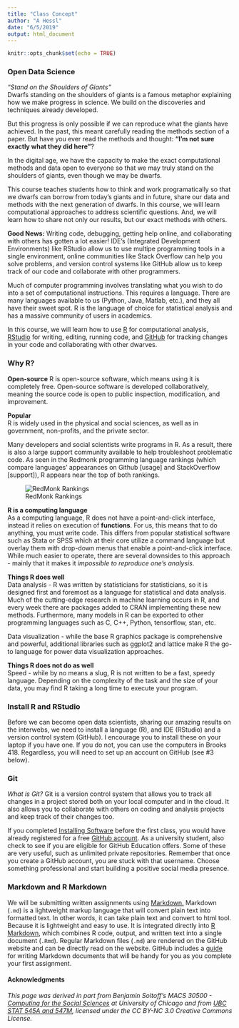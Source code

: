 ```yaml
---
title: "Class Concept"
author: "A Hessl"
date: "6/5/2019"
output: html_document
---
```


```r
knitr::opts_chunk$set(echo = TRUE)
```

### Open Data Science
_"Stand on the Shoulders of Giants"_  
Dwarfs standing on the shoulders of giants is a famous metaphor explaining how we make progress in science.  We build on the discoveries and techniques already developed.  

But this progress is only possible if we can reproduce what the giants have achieved. In the past, this meant carefully reading the methods section of a paper. But have you ever read the methods and thought: __"I'm not sure exactly what they did here"__?  

In the digital age, we have the capacity to make the exact computational methods and data open to everyone so that we may truly stand on the shoulders of giants, even though we may be dwarfs.

This course teaches students how to think and work programatically so that we dwarfs can borrow from today's giants and in future, share our data and methods with the next generation of dwarfs. In this course, we will learn computational approaches to address scientific questions.  And, we will learn how to share not only our results, but our exact methods with others.  

__Good News:__ Writing code, debugging, getting help online, and collaborating with others has gotten a lot easier!  IDE's (Integrated Development Environments) like RStudio allow us to use multipe programming tools in a single environment, online communities like Stack Overflow can help you solve problems, and version control systems like GitHub allow us to keep track of our code and collaborate with other programmers.

Much of computer programming involves translating what you wish to do into a set of computational instructions. This requires a language.  There are many languages available to us (Python, Java, Matlab, etc.), and they all have their sweet spot. R is the language of choice for statistical analysis and has a massive community of users in academics.

In this course, we will learn how to use [R](https://www.r-project.org/) for computational analysis, [RStudio](https://www.rstudio.com/) for writing, editing, running code, and [GitHub](https://github.com/) for tracking changes in your code and collaborating with other dwarves.

### Why R?
__Open-source__
R is open-source software, which means using it is completely free. Open-source software is developed collaboratively, meaning the source code is open to public inspection, modification, and improvement. 

__Popular__  
R is widely used in the physical and social sciences, as well as in government, non-profits, and the private sector.

Many developers and social scientists write programs in R. As a result, there is also a large support community available to help troubleshoot problematic code. As seen in the Redmonk programming language rankings (which compare languages’ appearances on Github [usage] and StackOverflow [support]), R appears near the top of both rankings.

![RedMonk Rankings](images/redmonk.png)

__R is a computing language__  
As a computing language, R does not have a point-and-click interface, instead it relies on  execution of __functions__. For us, this means that to do anything, you must write code. This differs from popular statistical software such as Stata or SPSS which at their core utilize a command language but overlay them with drop-down menus that enable a point-and-click interface. While much easier to operate, there are several downsides to this approach - mainly that it makes it _impossible to reproduce one’s analysis_.

__Things R does well__  
Data analysis - R was written by statisticians for statisticians, so it is designed first and foremost as a language for statistical and data analysis. Much of the cutting-edge research in machine learning occurs in R, and every week there are packages added to CRAN implementing these new methods. Furthermore, many models in R can be exported to other programming languages such as C, C++, Python, tensorflow, stan, etc.

Data visualization - while the base R graphics package is comprehensive and powerful, additional libraries such as ggplot2 and lattice make R the go-to language for power data visualization approaches.

__Things R does not do as well__  
Speed - while by no means a slug, R is not written to be a fast, speedy language. Depending on the complexity of the task and the size of your data, you may find R taking a long time to execute your program.


### Install R and RStudio
Before we can become open data scientists, sharing our amazing results on the interwebs, we need to install a language (R), and IDE (RStudio) and a version control system (GitHub). I encourage you to install these on your laptop if you have one.  If you do not, you can use the computers in Brooks 418.  Regardless, you will need to set up an account on GitHub (see #3 below).

### Git
_What is Git?_ Git is a version control system that allows you to track all changes in a project stored both on your local computer and in the cloud.  It also allows you to collaborate with others on coding and analysis projects and keep track of their changes too. 

If you completed [Installing Software]() before the first class, you would have already registered for a free [GitHub account](https://github.com/). As a university student, also check to see if you are eligible for GitHub Education offers. Some of these are very useful, such as unlimited private repositories. Remember that once you create a GitHub account, you are stuck with that username. Choose something professional and start building a positive social media presence.

### Markdown and R Markdown 
We will be submitting written assignments using [Markdown.](https://www.markdownguide.org) Markdown (`.md`) is a lightweight markup language that will convert plain text into formatted text.  In other words, it can take plain text and convert to html tool. Because it is lightweight and easy to use. It is integrated directly into [R Markdown](https://rmarkdown.rstudio.com/), which combines R code, output, and written text into a single document (`.Rmd`). Regular Markdown files (`.md`) are rendered on the GitHub website and can be directly read on the website. GitHub includes a [guide](https://guides.github.com/features/mastering-markdown/) for writing Markdown documents that will be handy for you as you complete your first assignment.






#### __Acknowledgments__
_This page was derived in part from Benjamin Soltoff's MACS 30500 - [Computing for the Social Sciences](https://cfss.uchicago.edu/) at University of Chicago and from [UBC STAT 545A and 547M](http://stat545.com/Classroom/), licensed under the CC BY-NC 3.0 Creative Commons License._

